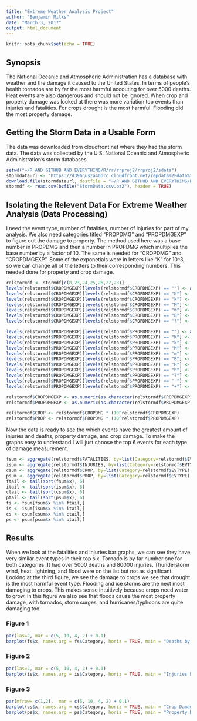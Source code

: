---
title: "Extreme Weather Analysis Project"
author: "Benjamin Milks"
date: "March 3, 2017"
output: html_document
---

```{r setup, include=FALSE}
knitr::opts_chunk$set(echo = TRUE)
```
## Synopsis

The National Oceanic and Atmospheric Administration has a database with weather and the damage it caused to the United States. In terms of people's health tornados are by far the most harmful accouting for over 5000 deaths. Heat events are also dangerous and should not be ignored. When crop and property damage was looked at there was more variation top events than injuries and fatalities. For crops drought is the most harmful. Flooding did the most property damage.

## Getting the Storm Data in a Usable Form

The data was downloaded from cloudfront.net where they had the storm data. The data was collected by the U.S. National Oceanic and Atmospheric Administration's storm databases.
```{r}
setwd("~/R AND GITHUB AND EVERYTHING/R/rr/rrproj2/rrproj2/sdata")
stormdataurl <- "https://d396qusza40orc.cloudfront.net/repdata%2Fdata%2FStormData.csv.bz2"
download.file(stormdataurl, destfile = "~/R AND GITHUB AND EVERYTHING/R/rr/rrproj2/rrproj2/sdata/StormData.csv.bz2")
stormdf <- read.csv(bzfile("StormData.csv.bz2"), header = TRUE)
```

## Isolating the Relevent Data For Extreme Weather Analysis (Data Processing) 
I need the event type, number of fatalities, number of injuries for part of my analysis. We also need categories titled "PROPDMG" and "PROPDMGEXP" to figure out the damage to property. The method used here was a base number in PROPDMG and then a number in PROPDMG which multiplies the base number by a factor of 10. The same is needed for "CROPDMG" and "CROPDMGEXP". Some of the exponetials were in letters like "K" for 10^3, so we can change all of the letters to their corresponding numbers. This needed done for property and crop damage.

```{r}
relstormdf <- stormdf[c(8,23,24,25,26,27,28)]
levels(relstormdf$CROPDMGEXP)[levels(relstormdf$CROPDMGEXP) == ""] <- as.numeric(0)
levels(relstormdf$CROPDMGEXP)[levels(relstormdf$CROPDMGEXP) == "K"] <- as.numeric(3)
levels(relstormdf$CROPDMGEXP)[levels(relstormdf$CROPDMGEXP) == "k"] <- as.numeric(3)
levels(relstormdf$CROPDMGEXP)[levels(relstormdf$CROPDMGEXP) == "M"] <- as.numeric(6)
levels(relstormdf$CROPDMGEXP)[levels(relstormdf$CROPDMGEXP) == "m"] <- as.numeric(6)
levels(relstormdf$CROPDMGEXP)[levels(relstormdf$CROPDMGEXP) == "B"] <- as.numeric(9)
levels(relstormdf$CROPDMGEXP)[levels(relstormdf$CROPDMGEXP) == "?"] <- as.numeric(0)

levels(relstormdf$PROPDMGEXP)[levels(relstormdf$PROPDMGEXP) == ""] <- as.numeric(0)
levels(relstormdf$PROPDMGEXP)[levels(relstormdf$PROPDMGEXP) == "K"] <- as.numeric(3)
levels(relstormdf$PROPDMGEXP)[levels(relstormdf$PROPDMGEXP) == "k"] <- as.numeric(3)
levels(relstormdf$PROPDMGEXP)[levels(relstormdf$PROPDMGEXP) == "M"] <- as.numeric(6)
levels(relstormdf$PROPDMGEXP)[levels(relstormdf$PROPDMGEXP) == "m"] <- as.numeric(6)
levels(relstormdf$PROPDMGEXP)[levels(relstormdf$PROPDMGEXP) == "B"] <- as.numeric(9)
levels(relstormdf$PROPDMGEXP)[levels(relstormdf$PROPDMGEXP) == "H"] <- as.numeric(2)
levels(relstormdf$PROPDMGEXP)[levels(relstormdf$PROPDMGEXP) == "h"] <- as.numeric(2)
levels(relstormdf$PROPDMGEXP)[levels(relstormdf$PROPDMGEXP) == "?"] <- as.numeric(0)
levels(relstormdf$PROPDMGEXP)[levels(relstormdf$PROPDMGEXP) == "-"] <- as.numeric(0)
levels(relstormdf$PROPDMGEXP)[levels(relstormdf$PROPDMGEXP) == "+"] <- as.numeric(0)

relstormdf$CROPDMGEXP <- as.numeric(as.character(relstormdf$CROPDMGEXP))
relstormdf$PROPDMGEXP <- as.numeric(as.character(relstormdf$PROPDMGEXP))

relstormdf$CROP <- relstormdf$CROPDMG * (10^relstormdf$CROPDMGEXP)
relstormdf$PROP <- relstormdf$PROPDMG * (10^relstormdf$PROPDMGEXP)
```
  
Now the data is ready to see the which events have the greatest amount of injuries and deaths, property damage, and crop damage. To make the graphs easy to understand I will just choose the top 6 events for each type of damage measurement.

```{r , }
fsum <- aggregate(relstormdf$FATALITIES, by=list(Category=relstormdf$EVTYPE), FUN=sum)
isum <- aggregate(relstormdf$INJURIES, by=list(Category=relstormdf$EVTYPE), FUN=sum)
csum <- aggregate(relstormdf$CROP, by=list(Category=relstormdf$EVTYPE), FUN=sum)
psum <- aggregate(relstormdf$PROP, by=list(Category=relstormdf$EVTYPE), FUN=sum)
ftail <- tail(sort(fsum$x), 6)
itail <- tail(sort(isum$x), 6)
ctail <- tail(sort(csum$x), 6)
ptail <- tail(sort(psum$x), 6)
fs <- fsum[fsum$x %in% ftail,] 
is <- isum[isum$x %in% itail,] 
cs <- csum[csum$x %in% ctail,] 
ps <- psum[psum$x %in% ptail,] 

```


## Results
When we look at the fatalities and injuries bar graphs, we can see they have very similar event types in their top six. Tornado is by far number one for both categories. It had over 5000 deaths and 80000 injuries. Thunderstorm wind, heat, lightning, and flood were on the list but not as significant. Looking at the third figure, we see the damage to crops we see that drought is the most harmful event type. Flooding and ice storms are the next most damaging to crops. This makes sense intuitively because crops need water to grow. In this figure we also see that floods cause the most property damage, with tornados, storm surges, and hurricanes/typhoons are quite damaging too. 

### Figure 1

```{r}
par(las=2, mar = c(5, 10, 4, 2) + 0.1)
barplot(fs$x, names.arg = fs$Category, horiz = TRUE, main = "Deaths by Top Event Types")

```

### Figure 2

```{r , }
par(las=2, mar = c(5, 10, 4, 2) + 0.1)
barplot(is$x, names.arg = is$Category, horiz = TRUE, main = "Injuries by Top Event Types")
```

### Figure 3

```{r }
par(mfrow= c(1,2),  mar = c(5, 10, 4, 2) + 0.1)
barplot(cs$x, names.arg = cs$Category, horiz = TRUE, main = "Crop Damage By Event Type" )
barplot(ps$x, names.arg = ps$Category, horiz = TRUE, main = "Property Damage By Event Type")
```